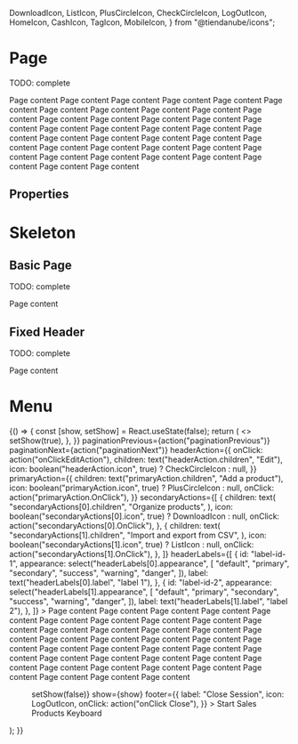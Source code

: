 
  DownloadIcon,
  ListIcon,
  PlusCircleIcon,
  CheckCircleIcon,
  LogOutIcon,
  HomeIcon,
  CashIcon,
  TagIcon,
  MobileIcon,
} from "@tiendanube/icons";



<Meta title="Components/Page" component={Page} />

# Page

TODO: complete

<Preview>
  <Story
    name="default"
    parameters={{ decorators: [withKnobs, withA11y], layout: "fullscreen" }}
  >
    <Page
      title={text("title", "Title")}
      headerNavigation={{
        type: "back",
        action: {
          onClick: action("headerNavigation.action.onClick"),
          children: text("back", "Back"),
        },
      }}
      paginationPrevious={action("paginationPrevious")}
      paginationNext={action("paginationNext")}
      headerAction={{
        onClick: action("onClickEditAction"),
        children: text("headerAction.children", "Edit"),
        icon: boolean("headerAction.icon", true) ? CheckCircleIcon : null,
        spinner: boolean("headerAction.spinner", false),
        disabled: boolean("headerAction.disabled", false),
      }}
      primaryAction={{
        children: text("primaryAction.children", "Add a product"),
        icon: boolean("primaryAction.icon", true) ? PlusCircleIcon : null,
        onClick: action("primaryAction.OnClick"),
      }}
      secondaryActions={[
        {
          children: text("secondaryActions[0].children", "Organize products"),
          icon: boolean("secondaryActions[0].icon", true) ? DownloadIcon : null,
          onClick: action("secondaryActions[0].OnClick"),
        },
        {
          children: text(
            "secondaryActions[1].children",
            "Import and export from CSV",
          ),
          icon: boolean("secondaryActions[1].icon", true) ? ListIcon : null,
          onClick: action("secondaryActions[1].OnClick"),
        },
      ]}
      headerLabels={[
        {
          id: "label-id-1",
          appearance: select("headerLabels[0].appearance", [
            "default",
            "primary",
            "secondary",
            "success",
            "warning",
            "danger",
          ]),
          label: text("headerLabels[0].label", "label 1"),
        },
        {
          id: "label-id-2",
          appearance: select("headerLabels[1].appearance", [
            "default",
            "primary",
            "secondary",
            "success",
            "warning",
            "danger",
          ]),
          label: text("headerLabels[1].label", "label 2"),
        },
      ]}
    >
      <Text block>Page content</Text>
      <Text block>Page content</Text>
      <Text block>Page content</Text>
      <Text block>Page content</Text>
      <Text block>Page content</Text>
      <Text block>Page content</Text>
      <Text block>Page content</Text>
      <Text block>Page content</Text>
      <Text block>Page content</Text>
      <Text block>Page content</Text>
      <Text block>Page content</Text>
      <Text block>Page content</Text>
      <Text block>Page content</Text>
      <Text block>Page content</Text>
      <Text block>Page content</Text>
      <Text block>Page content</Text>
      <Text block>Page content</Text>
      <Text block>Page content</Text>
      <Text block>Page content</Text>
      <Text block>Page content</Text>
      <Text block>Page content</Text>
      <Text block>Page content</Text>
      <Text block>Page content</Text>
      <Text block>Page content</Text>
      <Text block>Page content</Text>
      <Text block>Page content</Text>
      <Text block>Page content</Text>
      <Text block>Page content</Text>
      <Text block>Page content</Text>
      <Text block>Page content</Text>
      <Text block>Page content</Text>
      <Text block>Page content</Text>
      <Text block>Page content</Text>
      <Text block>Page content</Text>
      <Text block>Page content</Text>
      <Text block>Page content</Text>
      <Text block>Page content</Text>
      <Text block>Page content</Text>
    </Page>
  </Story>
</Preview>

## Properties

<Props of={Page} />

# Skeleton

<Preview>
  <Story
    name="skeleton"
    parameters={{ decorators: [withKnobs, withA11y], layout: "fullscreen" }}
  >
    <Page
      title="skeleton"
      headerNavigation={{
        type: "back",
        action: {
          onClick: action("headerNavigation.action.onClick"),
          children: text("back", "Back"),
        },
      }}
      paginationPrevious={action("paginationPrevious")}
      paginationNext={action("paginationNext")}
      primaryAction="skeleton"
      secondaryActions={["skeleton", "skeleton"]}
      headerLabels={["skeleton", "skeleton"]}
    >
      <Text.Skeleton />
    </Page>
  </Story>
</Preview>

## Basic Page

TODO: complete

<Preview>
  <Story
    name="basic page"
    parameters={{ decorators: [withKnobs, withA11y], layout: "fullscreen" }}
  >
    <Page
      headerNavigation={{
        type: "menu",
        action: {
          onClick: action("headerNavigation.action.onClick"),
        },
      }}
      title={text("title", "Title")}
    >
      <Text>Page content</Text>
    </Page>
  </Story>
</Preview>

## Fixed Header

TODO: complete

<Preview>
  <Story
    name="fixed header"
    parameters={{ decorators: [withKnobs, withA11y], layout: "fullscreen" }}
  >
    <Page
      title={text("title", "Title")}
      headerNavigation={{
        type: "back",
        action: {
          onClick: action("headerNavigation.action.onClick"),
          children: text("back", "Back"),
        },
      }}
      paginationPrevious={action("paginationPrevious")}
      paginationNext={action("paginationNext")}
      primaryAction={{
        onClick: action("onClickPrimaryAction"),
        children: text("primary action", "Primary action"),
      }}
      secondaryActions={[
        {
          children: text("secondary action 1", "Secondary action 1"),
          onClick: action("onClickSecondaryAction1"),
        },
        {
          children: text("secondary action 2", "Secondary action 2"),
          onClick: action("onClickSecondaryAction2"),
        },
      ]}
      headerLabels={[
        {
          id: text("label id 1", "label-id-1"),
          appearance: select("label 1 appearance", [
            "default",
            "primary",
            "secondary",
            "success",
            "warning",
            "danger",
          ]),
          label: text("label 1", "label 1"),
        },
        {
          id: text("label id 2", "label-id-2"),
          appearance: select("label 2 appearance", [
            "default",
            "primary",
            "secondary",
            "success",
            "warning",
            "danger",
          ]),
          label: text("label 2", "label 2"),
        },
      ]}
    >
      <Text>Page content</Text>
    </Page>
  </Story>
</Preview>

# Menu

<Preview>
  <Story
    name="menu"
    parameters={{ decorators: [withKnobs, withA11y], layout: "fullscreen" }}
  >
    {() => {
      const [show, setShow] = React.useState(false);
      return (
        <>
          <Page
            title={text("title", "Title")}
            headerNavigation={{
              type: "menu",
              action: {
                onClick: () => setShow(true),
              },
            }}
            paginationPrevious={action("paginationPrevious")}
            paginationNext={action("paginationNext")}
            headerAction={{
              onClick: action("onClickEditAction"),
              children: text("headerAction.children", "Edit"),
              icon: boolean("headerAction.icon", true) ? CheckCircleIcon : null,
            }}
            primaryAction={{
              children: text("primaryAction.children", "Add a product"),
              icon: boolean("primaryAction.icon", true) ? PlusCircleIcon : null,
              onClick: action("primaryAction.OnClick"),
            }}
            secondaryActions={[
              {
                children: text(
                  "secondaryActions[0].children",
                  "Organize products",
                ),
                icon: boolean("secondaryActions[0].icon", true)
                  ? DownloadIcon
                  : null,
                onClick: action("secondaryActions[0].OnClick"),
              },
              {
                children: text(
                  "secondaryActions[1].children",
                  "Import and export from CSV",
                ),
                icon: boolean("secondaryActions[1].icon", true)
                  ? ListIcon
                  : null,
                onClick: action("secondaryActions[1].OnClick"),
              },
            ]}
            headerLabels={[
              {
                id: "label-id-1",
                appearance: select("headerLabels[0].appearance", [
                  "default",
                  "primary",
                  "secondary",
                  "success",
                  "warning",
                  "danger",
                ]),
                label: text("headerLabels[0].label", "label 1"),
              },
              {
                id: "label-id-2",
                appearance: select("headerLabels[1].appearance", [
                  "default",
                  "primary",
                  "secondary",
                  "success",
                  "warning",
                  "danger",
                ]),
                label: text("headerLabels[1].label", "label 2"),
              },
            ]}
          >
            <Text block>Page content</Text>
            <Text block>Page content</Text>
            <Text block>Page content</Text>
            <Text block>Page content</Text>
            <Text block>Page content</Text>
            <Text block>Page content</Text>
            <Text block>Page content</Text>
            <Text block>Page content</Text>
            <Text block>Page content</Text>
            <Text block>Page content</Text>
            <Text block>Page content</Text>
            <Text block>Page content</Text>
            <Text block>Page content</Text>
            <Text block>Page content</Text>
            <Text block>Page content</Text>
            <Text block>Page content</Text>
            <Text block>Page content</Text>
            <Text block>Page content</Text>
            <Text block>Page content</Text>
            <Text block>Page content</Text>
            <Text block>Page content</Text>
            <Text block>Page content</Text>
            <Text block>Page content</Text>
            <Text block>Page content</Text>
            <Text block>Page content</Text>
            <Text block>Page content</Text>
            <Text block>Page content</Text>
            <Text block>Page content</Text>
            <Text block>Page content</Text>
            <Text block>Page content</Text>
            <Text block>Page content</Text>
            <Text block>Page content</Text>
            <Text block>Page content</Text>
            <Text block>Page content</Text>
            <Text block>Page content</Text>
            <Text block>Page content</Text>
            <Text block>Page content</Text>
            <Text block>Page content</Text>
          </Page>
          <Menu
            title={text("title", "Store nimbus")}
            href="http://www.tiendanube.com"
            onClose={() => setShow(false)}
            show={show}
            footer={{
              label: "Close Session",
              icon: LogOutIcon,
              onClick: action("onClick Close"),
            }}
          >
            <Menu.Section>
              <Menu.Item
                icon={HomeIcon}
                onClick={action("onClick Start")}
                active
              >
                Start
              </Menu.Item>
            </Menu.Section>
            <Menu.Section title="Manage">
              <Menu.Item icon={CashIcon} onClick={action("onClick Sales")}>
                Sales
              </Menu.Item>
              <Menu.Item icon={TagIcon} onClick={action("onClick Products")}>
                Products
              </Menu.Item>
            </Menu.Section>
            <Menu.Section title="Enhance">
              <Menu.Item icon={MobileIcon} onClick={action("onClick Keyboard")}>
                Keyboard
              </Menu.Item>
            </Menu.Section>
          </Menu>
        </>
      );
    }}
  </Story>
</Preview>
